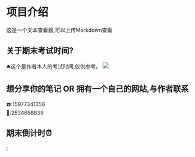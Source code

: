 # 项目介绍

这是一个文本查看器,可以上传Markdown查看

## 关于期末考试时间?

🛎️这个是作者本人的考试时间,仅供参考。
![](https://nunbey-bill.oss-cn-beijing.aliyuncs.com/2020-weekReport/考试时间.jpg)

## 想分享你的笔记 OR 拥有一个自己的网站,与作者联系

☎️:15977341356<br/>
🐧:2534658839

## 期末倒计时⏰


<App />;

